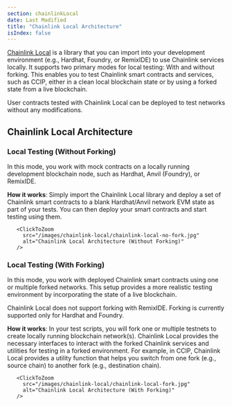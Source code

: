 ```yaml
---
section: chainlinkLocal
date: Last Modified
title: "Chainlink Local Architecture"
isIndex: false
---
```



[Chainlink Local](https://github.com/smartcontractkit/chainlink-local) is a library that you can import into your development environment (e.g., Hardhat, Foundry, or RemixIDE) to use Chainlink services locally. It supports two primary modes for local testing: With and without forking.
This enables you to test Chainlink smart contracts and services, such as CCIP, either in a clean local blockchain state or by using a forked state from a live blockchain.

User contracts tested with Chainlink Local can be deployed to test networks without any modifications.

## Chainlink Local Architecture

### Local Testing (Without Forking)

In this mode, you work with mock contracts on a locally running development blockchain node, such as Hardhat, Anvil (Foundry), or RemixIDE.

**How it works**: Simply import the Chainlink Local library and deploy a set of Chainlink smart contracts to a blank Hardhat/Anvil network EVM state as part of your tests. You can then deploy your smart contracts and start testing using them.

       <ClickToZoom
         src="/images/chainlink-local/chainlink-local-no-fork.jpg"
         alt="Chainlink Local Architecture (Without Forking)"
       />

### Local Testing (With Forking)

In this mode, you work with deployed Chainlink smart contracts using one or multiple forked networks. This setup provides a more realistic testing environment by incorporating the state of a live blockchain.

<Aside type="note" title="Supported Development environments">
  Chainlink Local does not support forking with RemixIDE. Forking is currently supported only for Hardhat and Foundry.
</Aside>

**How it works**: In your test scripts, you will fork one or multiple testnets to create locally running blockchain network(s). Chainlink Local provides the necessary interfaces to interact with the forked Chainlink services and utilities for testing in a forked environment. For example, in CCIP, Chainlink Local provides a utility function that helps you switch from one fork (e.g., source chain) to another fork (e.g., destination chain).

       <ClickToZoom
         src="/images/chainlink-local/chainlink-local-fork.jpg"
         alt="Chainlink Local Architecture (With Forking)"
       />

